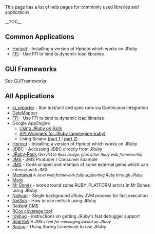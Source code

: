 This page has a list of help pages for commonly used libraries and applications. 

__TOC__

== Common Applications ==
* [[Hpricot]] - Installing a version of Hpricot which works on JRuby
* [http://kenai.com/projects/ruby-ffi/pages/Home FFI] - Use FFI to bind to dynamic load libraries

== GUI Frameworks ==
See [[GUIFrameworks]]

== All Applications ==
* [[JRubyAndContinuousIntegration|ci_reporter]] - Run test/unit and spec runs via Continuous Integration
* [[DataMapper]]
* [http://kenai.com/projects/ruby-ffi/pages/Home FFI] - Use FFI to bind to dynamic load libraries
* Google AppEngine
** [http://olabini.com/blog/2009/04/jruby-on-rails-on-google-app-engine/ Using JRuby on Rails]
** [http://code.google.com/p/appengine-jruby/  API Wrappers for JRuby (appengine-jruby)]
** Using Sinatra [http://blog.bigcurl.de/2009/04/running-sinatra-apps-on-google.html (part 1] | [http://dev.massivebraingames.com/past/2009/4/15/writing_sinatra_apps_for_google/ part 2)]
* [[Hpricot]] - Installing a version of Hpricot which works on JRuby
* [[JDBC]] - Accessing JDBC directly from JRuby
* [[JRuby Rack|JRuby-Rack]] <span style="font-size:90%; font-style:italic">(Servlet to Rails bridge, plus other Ruby web frameworks)</span>
* [http://blog.dberg.org/2008/07/jms-jruby-producer-and-consumer.html JMS] - JMS Producer / Consumer Example
* [[JMX]] - Code snippet and mention of some external gems which can interact with JMX
* [[Mentawai]] <span style="font-size:90%; font-style:italic">A Java web framework fully supporting Ruby through JRuby</span>
* [[Merb|Merb]]
* [http://epirsch.blogspot.com/2008/10/making-mr-bones-work-with-jruby.html Mr Bones] - work around some RUBY_PLATFORM errors in Mr Bones using JRuby
* [[JRubyWithNailgun|Nailgun]] - Single background JRuby JVM process for fast execution
* [[NetSshCompatability|NetSsh]] - How to use net/ssh using JRuby
* [[Radiant_CMS|Radiant CMS]]
* [[RCov | RCov coverage tool]]
* [[Using the JRuby Debugger|rdebug]] - instructions on getting JRuby's fast debugger support
* [[Sparrow]] <span style="font-size:90%; font-style:italic">A JMS client for messaging based on JRuby</span>
* [[Spring]] - Using Spring framework to use JRuby